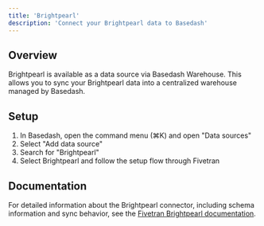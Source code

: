 ```yaml
---
title: 'Brightpearl'
description: 'Connect your Brightpearl data to Basedash'
---
```


## Overview

Brightpearl is available as a data source via Basedash Warehouse. This allows you to sync your Brightpearl data into a centralized warehouse managed by Basedash.

## Setup

1. In Basedash, open the command menu (⌘K) and open "Data sources"
2. Select "Add data source"
3. Search for "Brightpearl"
4. Select Brightpearl and follow the setup flow through Fivetran

## Documentation

For detailed information about the Brightpearl connector, including schema information and sync behavior, see the [Fivetran Brightpearl documentation](https://fivetran.com/docs/connectors/applications/brightpearl).
